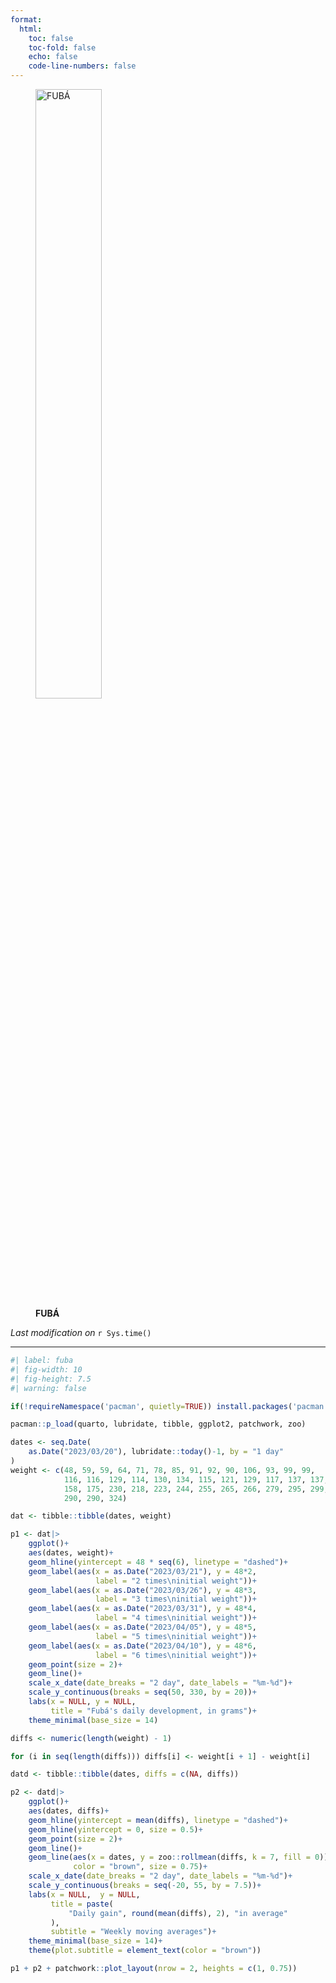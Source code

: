 ```yaml
---
format:
  html:
    toc: false
    toc-fold: false
    echo: false
    code-line-numbers: false
---
```


![**FUBÁ**](fuba.jpeg){width=50% fig-align="left"}

*Last modification on* `r Sys.time()`

***

```r
#| label: fuba
#| fig-width: 10
#| fig-height: 7.5
#| warning: false

if(!requireNamespace('pacman', quietly=TRUE)) install.packages('pacman')

pacman::p_load(quarto, lubridate, tibble, ggplot2, patchwork, zoo)

dates <- seq.Date(
    as.Date("2023/03/20"), lubridate::today()-1, by = "1 day"
)
weight <- c(48, 59, 59, 64, 71, 78, 85, 91, 92, 90, 106, 93, 99, 99,
            116, 116, 129, 114, 130, 134, 115, 121, 129, 117, 137, 137,
            158, 175, 230, 218, 223, 244, 255, 265, 266, 279, 295, 299,
            290, 290, 324)

dat <- tibble::tibble(dates, weight)

p1 <- dat|>
    ggplot()+
    aes(dates, weight)+
    geom_hline(yintercept = 48 * seq(6), linetype = "dashed")+
    geom_label(aes(x = as.Date("2023/03/21"), y = 48*2,
                   label = "2 times\ninitial weight"))+
    geom_label(aes(x = as.Date("2023/03/26"), y = 48*3,
                   label = "3 times\ninitial weight"))+
    geom_label(aes(x = as.Date("2023/03/31"), y = 48*4,
                   label = "4 times\ninitial weight"))+
    geom_label(aes(x = as.Date("2023/04/05"), y = 48*5,
                   label = "5 times\ninitial weight"))+
    geom_label(aes(x = as.Date("2023/04/10"), y = 48*6,
                   label = "6 times\ninitial weight"))+
    geom_point(size = 2)+
    geom_line()+
    scale_x_date(date_breaks = "2 day", date_labels = "%m-%d")+
    scale_y_continuous(breaks = seq(50, 330, by = 20))+
    labs(x = NULL, y = NULL,
         title = "Fubá's daily development, in grams")+
    theme_minimal(base_size = 14)

diffs <- numeric(length(weight) - 1)

for (i in seq(length(diffs))) diffs[i] <- weight[i + 1] - weight[i]

datd <- tibble::tibble(dates, diffs = c(NA, diffs))

p2 <- datd|>
    ggplot()+
    aes(dates, diffs)+
    geom_hline(yintercept = mean(diffs), linetype = "dashed")+
    geom_hline(yintercept = 0, size = 0.5)+
    geom_point(size = 2)+
    geom_line()+
    geom_line(aes(x = dates, y = zoo::rollmean(diffs, k = 7, fill = 0)),
              color = "brown", size = 0.75)+
    scale_x_date(date_breaks = "2 day", date_labels = "%m-%d")+
    scale_y_continuous(breaks = seq(-20, 55, by = 7.5))+
    labs(x = NULL,  y = NULL,
         title = paste(
             "Daily gain", round(mean(diffs), 2), "in average"
         ),
         subtitle = "Weekly moving averages")+
    theme_minimal(base_size = 14)+
    theme(plot.subtitle = element_text(color = "brown"))

p1 + p2 + patchwork::plot_layout(nrow = 2, heights = c(1, 0.75))

```
